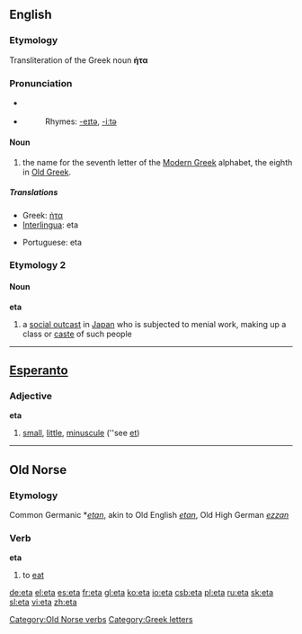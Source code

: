 {{see|ETA}}
{{letter_disp2|zeta|[[image:Greek_uc_eta.png|41px]][[image:Greek_lc_eta.png|28px]] |theta|ήτα|Η|η}}
==English==
===Etymology===
Transliteration of the Greek noun '''ήτα'''

===Pronunciation===
*{{IPA|/ˈiːtə/}} {{italbrac|mainly UK}}
*{{IPA|/ˈeɪtə/}} {{italbrac|mainly US}}
*:Rhymes: [[Rhymes:English:-eɪtə|-eɪtə]], [[Rhymes:English:-iːtə|-iːtə]]

====Noun====
{{en-noun}}

# the name for the seventh letter of the [[Modern Greek]] alphabet, the eighth in [[Old Greek]].

=====Translations=====
{{top}}
*Greek: [[ήτα]] {{n}}
*[[Interlingua]]: eta
{{mid}}
*Portuguese: eta {{m}}
{{bottom}}

===Etymology 2===
{{etystub}}

====Noun====
'''eta'''

#a [[social outcast]] in [[Japan]] who is subjected to menial work, making up a class or [[caste]] of such people

----

==[[Esperanto]]==
===Adjective===
'''eta'''

#[[small]], [[little]], [[minuscule]] (''see [[et#Esperanto|et]])

----

==Old Norse==
===Etymology===
Common Germanic *''[[etan]]'', akin to Old English ''[[etan]]'', Old High German ''[[ezzan]]''
===Verb===
'''eta'''

# to [[eat]]

[[Category:Old Norse verbs]]

[[Category:Greek letters]]

[[de:eta]]
[[el:eta]]
[[es:eta]]
[[fr:eta]]
[[gl:eta]]
[[ko:eta]]
[[io:eta]]
[[csb:eta]]
[[pl:eta]]
[[ru:eta]]
[[sk:eta]]
[[sl:eta]]
[[vi:eta]]
[[zh:eta]]